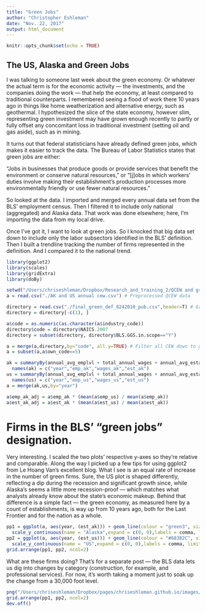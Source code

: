 ```yaml
---
title: "Green Jobs"
author: "Christopher Eshleman"
date: "Nov. 22, 2017"
output: html_document
---
```

```r
knitr::opts_chunk$set(echo = TRUE)
```
## The US, Alaska and Green Jobs
I was talking to someone last week about the green economy. Or whatever the actual term is for the economic activity — the investments, and the companies doing the work — that help the economy, at least compared to traditional counterparts. I remembered seeing a flood of work there 10 years ago in things like home weatherization and alternative energy, such as geothermal. I hypothesized the slice of the state economy, however slim, representing green investment may have grown enough recently to partly or fully offset any concomitant loss in traditional investment (setting oil and gas aside), such as in mining. 

It turns out that federal statisticians have already defined green jobs, which makes it easier to track the data. The Bureau of Labor Statistics states that green jobs are either:

"Jobs in businesses that produce goods or provide services that benefit the environment or conserve natural resources," or "[j]obs in which workers' duties involve making their establishment's production processes more environmentally friendly or use fewer natural resources." 

So looked at the data. I imported and merged every annual data set from the BLS' employment census. Then I filtered it to include only national (aggregated) and Alaska data. That work was done elsewhere; here, I'm importing the data from my local drive. 

Once I've got it, I want to look at green jobs. So I knocked that big data set down to include only the labor subsectors identified in the BLS' definition. Then I built a trendline tracking the number of firms represented in the definition. And I compared it to the national trend. 
```r
library(ggplot2) 
library(scales) 
library(gridExtra)
library(doBy) 

setwd("/Users/chriseshleman/Dropbox/Research_and_training_2/QCEW and green jobs")  
a = read.csv("./AK and US annual cew.csv") # Preprocessed QCEW data

directory = read.csv("./final_green_def_8242010_pub.csv",header=T) # Green jobs definition
directory = directory[-c(1), ] 

a$code = as.numeric(as.character(a$industry_code)) 
directory$code = directory$NAICS.2007 
directory = subset(directory, directory$BLS.GGS.in.scope=="Y") 

a = merge(a,directory,by="code", all.y=TRUE) # Filter all CEW down to green definition 
a = subset(a,a$own_code==5) 

ak = summaryBy(annual_avg_emplvl + total_annual_wages + annual_avg_estabs ~ year, data=subset(a,a$area_fips=="02000"), FUN=sum) 
  names(ak) = c("year","emp_ak","wages_ak","est_ak")  
us = summaryBy(annual_avg_emplvl + total_annual_wages + annual_avg_estabs~ year, data=subset(a,a$area_fips=="US000"), FUN=sum) 
  names(us) = c("year","emp_us","wages_us","est_us")  
a = merge(ak,us,by="year") 

a$emp_ak_adj = a$emp_ak * (mean(a$emp_us) / mean(a$emp_ak)) 
a$est_ak_adj = a$est_ak * (mean(a$est_us) / mean(a$est_ak)) 
```

# Firms in the BLS' "green jobs" designation.
Very interesting. I scaled the two plots' respective y-axes so they're relative and comparable. Along the way I picked up a few tips for using ggplot2 from Le Hoang Van's excellent blog. 
What I see is an equal rate of increase in the number of green firms. Sure, the US plot is shaped differently, reflecting a dip during the recession and significant growth since, while Alaska's seems a little more recession-proof — which matches what analysts already know about the state's economic makeup. Behind that difference is a simple fact — the green economy, as measured here by a count of establishments, is way up from 10 years ago, both for the Last Frontier and for the nation as a whole. 
```r
pp1 = ggplot(a, aes(year, (est_ak))) + geom_line(colour = "green3", size = 1.5) + 
  scale_y_continuous(name = "Alaska",expand = c(0, 0),labels = comma, limits = c(4250,5750)) 
pp2 = ggplot(a, aes(year, (est_us))) + geom_line(colour = "#68382C", size = 1.5) + 
  scale_y_continuous(name = "US",expand = c(0, 0),labels = comma, limits = c(1600000,2500000)) 
grid.arrange(pp1, pp2, ncol=2) 
```

What are these firms doing? That's for a separate post — the BLS data lets us dig into changes by category (construction, for example, and professional services). For now, it's worth taking a moment just to soak up the change from a 30,000 foot level. 
```r
png("/Users/chriseshleman/Dropbox/pages/chriseshleman.github.io/images/Green establishments.png", width=720, height=360, res=120) 
grid.arrange(pp1, pp2, ncol=2) 
dev.off()
```